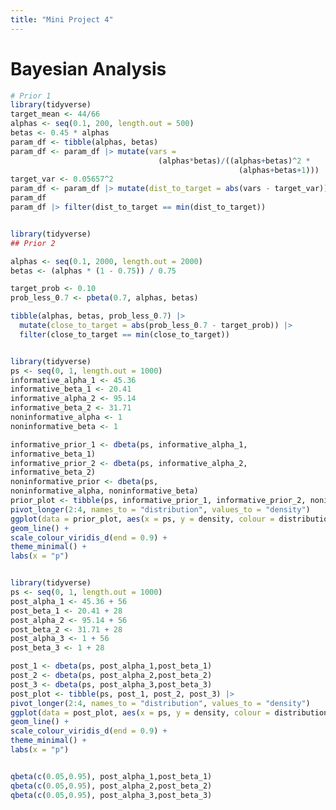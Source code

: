 ```yaml
---
title: "Mini Project 4"
---
```


# Bayesian Analysis

```r

# Prior 1
library(tidyverse)
target_mean <- 44/66
alphas <- seq(0.1, 200, length.out = 500)
betas <- 0.45 * alphas
param_df <- tibble(alphas, betas)
param_df <- param_df |> mutate(vars = 
                                 (alphas*betas)/((alphas+betas)^2 * 
                                                   (alphas+betas+1)))
target_var <- 0.05657^2
param_df <- param_df |> mutate(dist_to_target = abs(vars - target_var))
param_df
param_df |> filter(dist_to_target == min(dist_to_target))


library(tidyverse)
## Prior 2

alphas <- seq(0.1, 2000, length.out = 2000)
betas <- (alphas * (1 - 0.75)) / 0.75  

target_prob <- 0.10
prob_less_0.7 <- pbeta(0.7, alphas, betas) 

tibble(alphas, betas, prob_less_0.7) |>
  mutate(close_to_target = abs(prob_less_0.7 - target_prob)) |>
  filter(close_to_target == min(close_to_target))


library(tidyverse)
ps <- seq(0, 1, length.out = 1000)
informative_alpha_1 <- 45.36
informative_beta_1 <- 20.41
informative_alpha_2 <- 95.14
informative_beta_2 <- 31.71
noninformative_alpha <- 1
noninformative_beta <- 1

informative_prior_1 <- dbeta(ps, informative_alpha_1,
informative_beta_1)
informative_prior_2 <- dbeta(ps, informative_alpha_2,
informative_beta_2)
noninformative_prior <- dbeta(ps,
noninformative_alpha, noninformative_beta)
prior_plot <- tibble(ps, informative_prior_1, informative_prior_2, noninformative_prior) |>
pivot_longer(2:4, names_to = "distribution", values_to = "density")
ggplot(data = prior_plot, aes(x = ps, y = density, colour = distribution)) +
geom_line() +
scale_colour_viridis_d(end = 0.9) +
theme_minimal() +
labs(x = "p")


library(tidyverse)
ps <- seq(0, 1, length.out = 1000)
post_alpha_1 <- 45.36 + 56
post_beta_1 <- 20.41 + 28
post_alpha_2 <- 95.14 + 56
post_beta_2 <- 31.71 + 28
post_alpha_3 <- 1 + 56
post_beta_3 <- 1 + 28

post_1 <- dbeta(ps, post_alpha_1,post_beta_1)
post_2 <- dbeta(ps, post_alpha_2,post_beta_2)
post_3 <- dbeta(ps, post_alpha_3,post_beta_3)
post_plot <- tibble(ps, post_1, post_2, post_3) |>
pivot_longer(2:4, names_to = "distribution", values_to = "density")
ggplot(data = post_plot, aes(x = ps, y = density, colour = distribution)) +
geom_line() +
scale_colour_viridis_d(end = 0.9) +
theme_minimal() +
labs(x = "p")


qbeta(c(0.05,0.95), post_alpha_1,post_beta_1)
qbeta(c(0.05,0.95), post_alpha_2,post_beta_2)
qbeta(c(0.05,0.95), post_alpha_3,post_beta_3)


```
